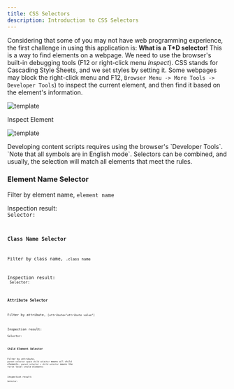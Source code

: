 ```yaml
---
title: CSS Selectors
description: Introduction to CSS Selectors
---
```


Considering that some of you may not have web programming experience, the first challenge in using this application is: **What is a T*D selector!**
This is a way to find elements on a webpage. We need to use the browser's built-in debugging tools (F12 or right-click menu *Inspect*).
CSS stands for Cascading Style Sheets, and we set styles by setting it.
Some webpages may block the right-click menu and F12, `Browser Menu -> More Tools -> Developer Tools`) to inspect the current element, and then find it based on the element's information.

![template](/script-dog-doc/imgs/chrome-tools.jpg)

Inspect Element

![template](/script-dog-doc/imgs/inspect-el.jpg)

<Aside>
    Developing content scripts requires using the browser's `Developer Tools`. `Note that all symbols are in English mode`. Selectors can be combined,
    and usually, the selection will match all elements that meet the rules.
</Aside>

### Element Name Selector
Filter by element name, `element name`

Inspection result:
<Code lang='html' code='<div>xxx</div>'/>
Selector:
<Code lang='css' code='div'/>
### Class Name Selector
Filter by class name, `.class name`

Inspection result:
<Code lang='html' code='<div class="box">xxx</div>'/>
Selector:
<Code lang='css' code='.box'/>

### Attribute Selector
Filter by attribute, `[attribute="attribute value"]`

Inspection result:
<Code lang='html' code='<div class="box" title="hello">xxx</div>'/>
Selector:
<Code lang='css' code='[title="hello"] /**or**/ .box[title="hello"]'/>

### Child Element Selector
Filter by attribute, `parent selector space child selector` means all child elements, `parent selector > child selector` means the first level child elements

Inspection result:
<Code lang='html' code='<div class="box"><span class="child">world</span></div>'/>
Selector:
<Code lang='css' code='.box .world /**or**/ .box>.world'/>
